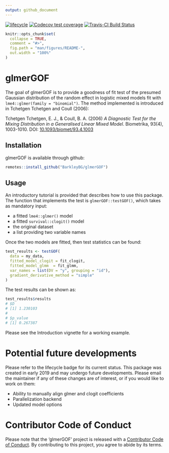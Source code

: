 ```yaml
---
output: github_document
---
```


<!-- README.md is generated from README.Rmd. Please edit that file -->

<!-- badges: start -->
[![lifecycle](https://img.shields.io/badge/lifecycle-stable-brightgreen.svg)](https://www.tidyverse.org/lifecycle/#stable)
[![Codecov test coverage](https://codecov.io/gh/BarkleyBG/glmerGOF/branch/master/graph/badge.svg)](https://codecov.io/gh/BarkleyBG/glmerGOF?branch=master)
[![Travis-CI Build Status](https://travis-ci.org/BarkleyBG/glmerGOF.svg?branch=master)](https://travis-ci.org/BarkleyBG/glmerGOF)
<!-- badges: end -->

```r
knitr::opts_chunk$set(
  collapse = TRUE,
  comment = "#>",
  fig.path = "man/figures/README-",
  out.width = "100%"
)
```

# glmerGOF

The goal of glmerGOF is to provide a goodness of fit test of the presumed Gaussian
distribution of the random effect in logistic mixed models fit with 
`lme4::glmer(family = "binomial")`. The method implemented is introduced in 
Tchetgen Tchetgen and Coull (2006):

Tchetgen Tchetgen, E. J., & Coull, B. A. (2006) _A Diagnostic Test for the Mixing Distribution in a Generalised Linear Mixed Model_. Biometrika, 93(4), 1003-1010. DOI: [10.1093/biomet/93.4.1003](https://doi.org/10.1093/biomet/93.4.1003)

## Installation

glmerGOF is available through github:

```r
remotes::install_github("BarkleyBG/glmerGOF")
```

## Usage

An introductory tutorial is provided that describes how to use this package. The function that implements the test is `glmerGOF::testGOF()`, which takes as mandatory input:

- a fitted `lme4::glmer()` model
- a fitted `survival::clogit()` model
- the original dataset
- a list providing two variable names

Once the two models are fitted, then test statistics can be found:

```r
test_results <- testGOF(
  data = my_data,
  fitted_model_clogit = fit_clogit,
  fitted_model_glmm  = fit_glmm,
  var_names = list(DV = "y", grouping = "id"), 
  gradient_derivative_method = "simple"
)
```

The test results can be shown as:

```r
test_results$results
# $D
# [1] 1.230103
# 
# $p_value
# [1] 0.267387
```

Please see the Introduction vignette for a working example.

# Potential future developments

Please refer to the lifecycle badge for its current status. This package was created in early 2019 and may undergo future developments. Please email the maintainer if any of these changes are of interest, or if you would like to work on them:

- Ability to manually align glmer and clogit coefficients
- Parallelization backend
- Updated model options


# Contributor Code of Conduct
Please note that the 'glmerGOF' project is released with a [Contributor Code of Conduct](CODE_OF_CONDUCT.md).
By contributing to this project, you agree to abide by its terms.

